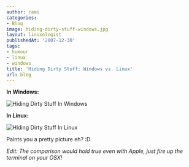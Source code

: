 ```yaml
---
author: rami
categories:
- Blog
image: hiding-dirty-stuff-windows.jpg
layout: linuxologist
publishedAt: '2007-12-30'
tags:
- humour
- linux
- windows
title: 'Hiding Dirty Stuff: Windows vs. Linux'
url: blog
---
```


**In Windows:**

![Hiding Dirty Stuff In Windows](/assets/images/content/blog/hiding-dirty-stuff-windows.jpg)

**In Linux:**

![Hiding Dirty Stuff In Linux](/assets/images/content/blog/hiding-dirty-stuff-linux.jpg)

Paints you a pretty picture eh? :D

*Edit: The comparison would hold true even with Apple, just fire up the terminal on your OSX!*